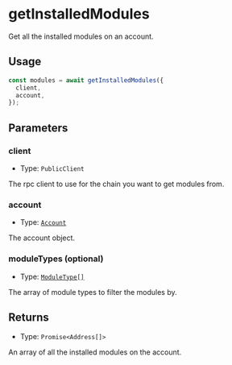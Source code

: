 # getInstalledModules

Get all the installed modules on an account.

## Usage

```typescript copy
const modules = await getInstalledModules({
  client,
  account,
});
```

## Parameters

### client

- Type: `PublicClient`

The rpc client to use for the chain you want to get modules from.

### account

- Type: [`Account`](/module-sdk/glossary/types#account)

The account object.

### moduleTypes (optional)

- Type: [`ModuleType[]`](/module-sdk/glossary/types#moduletype)

The array of module types to filter the modules by.

## Returns

- Type: `Promise<Address[]>`

An array of all the installed modules on the account.
